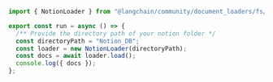 ```typescript
import { NotionLoader } from "@langchain/community/document_loaders/fs/notion";

export const run = async () => {
  /** Provide the directory path of your notion folder */
  const directoryPath = "Notion_DB";
  const loader = new NotionLoader(directoryPath);
  const docs = await loader.load();
  console.log({ docs });
};
```